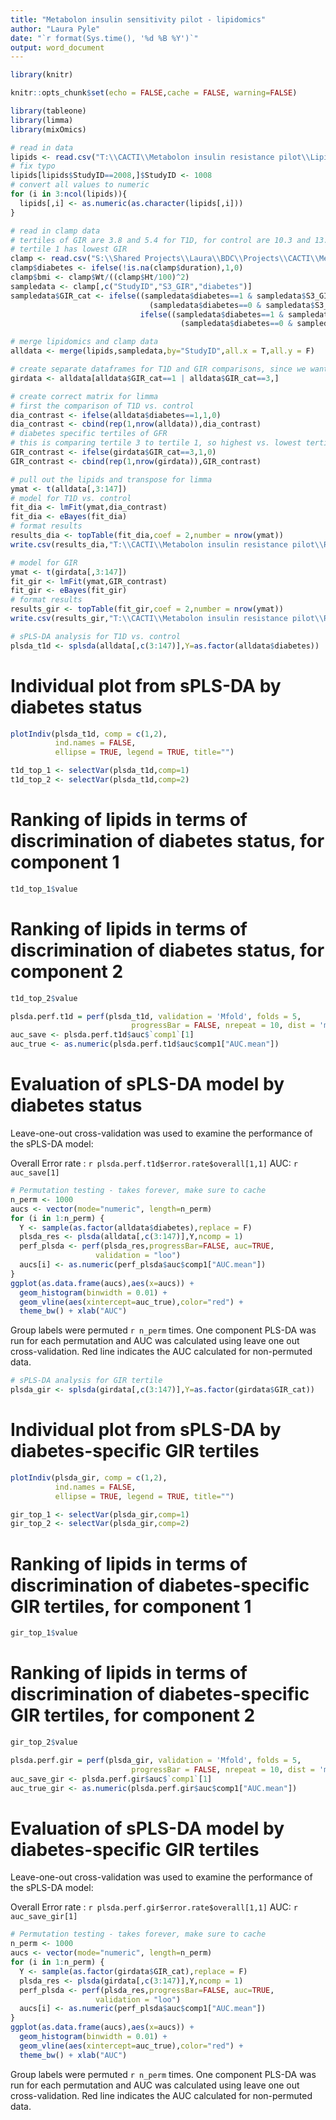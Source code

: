 ```yaml
---
title: "Metabolon insulin sensitivity pilot - lipidomics"
author: "Laura Pyle"
date: "`r format(Sys.time(), '%d %B %Y')`"
output: word_document
---
```


```r
library(knitr)

knitr::opts_chunk$set(echo = FALSE,cache = FALSE, warning=FALSE)

library(tableone)
library(limma)
library(mixOmics)

# read in data
lipids <- read.csv("T:\\CACTI\\Metabolon insulin resistance pilot\\Lipidomics\\Data_raw\\Lipidomics_Cleaning_Final_combined.csv")
# fix typo
lipids[lipids$StudyID==2008,]$StudyID <- 1008
# convert all values to numeric
for (i in 3:ncol(lipids)){
  lipids[,i] <- as.numeric(as.character(lipids[,i]))
}

# read in clamp data
# tertiles of GIR are 3.8 and 5.4 for T1D, for control are 10.3 and 13.67
# tertile 1 has lowest GIR
clamp <- read.csv("S:\\Shared Projects\\Laura\\BDC\\Projects\\CACTI\\Metabolon insulin resistance pilot\\Lipidomics\\Data_raw\\QClampHormones_All Dataset.csv")
clamp$diabetes <- ifelse(!is.na(clamp$duration),1,0)
clamp$bmi <- clamp$Wt/((clamp$Ht/100)^2)
sampledata <- clamp[,c("StudyID","S3_GIR","diabetes")]
sampledata$GIR_cat <- ifelse((sampledata$diabetes==1 & sampledata$S3_GIR<3.8) |
                               (sampledata$diabetes==0 & sampledata$S3_GIR<10.3),1,
                             ifelse((sampledata$diabetes==1 & sampledata$S3_GIR<5.4) |
                                      (sampledata$diabetes==0 & sampledata$S3_GIR<13.67),2,3))

# merge lipidomics and clamp data
alldata <- merge(lipids,sampledata,by="StudyID",all.x = T,all.y = F)

# create separate dataframes for T1D and GIR comparisons, since we want to get rid of GIRcat=2
girdata <- alldata[alldata$GIR_cat==1 | alldata$GIR_cat==3,]

# create correct matrix for limma
# first the comparison of T1D vs. control
dia_contrast <- ifelse(alldata$diabetes==1,1,0)
dia_contrast <- cbind(rep(1,nrow(alldata)),dia_contrast)
# diabetes specific tertiles of GFR
# this is comparing tertile 3 to tertile 1, so highest vs. lowest tertile
GIR_contrast <- ifelse(girdata$GIR_cat==3,1,0)
GIR_contrast <- cbind(rep(1,nrow(girdata)),GIR_contrast)

# pull out the lipids and transpose for limma
ymat <- t(alldata[,3:147])
# model for T1D vs. control
fit_dia <- lmFit(ymat,dia_contrast)
fit_dia <- eBayes(fit_dia)
# format results
results_dia <- topTable(fit_dia,coef = 2,number = nrow(ymat))
write.csv(results_dia,"T:\\CACTI\\Metabolon insulin resistance pilot\\Reports\\lipidomics_T1D.csv")

# model for GIR
ymat <- t(girdata[,3:147])
fit_gir <- lmFit(ymat,GIR_contrast)
fit_gir <- eBayes(fit_gir)
# format results
results_gir <- topTable(fit_gir,coef = 2,number = nrow(ymat))
write.csv(results_gir,"T:\\CACTI\\Metabolon insulin resistance pilot\\Reports\\lipidomics_gir.csv")

# sPLS-DA analysis for T1D vs. control
plsda_t1d <- splsda(alldata[,c(3:147)],Y=as.factor(alldata$diabetes))
```

# Individual plot from sPLS-DA by diabetes status

```r
plotIndiv(plsda_t1d, comp = c(1,2),
          ind.names = FALSE, 
          ellipse = TRUE, legend = TRUE, title="")
```


```r
t1d_top_1 <- selectVar(plsda_t1d,comp=1)
t1d_top_2 <- selectVar(plsda_t1d,comp=2)
```

# Ranking of lipids in terms of discrimination of diabetes status, for component 1

```r
t1d_top_1$value
```

# Ranking of lipids in terms of discrimination of diabetes status, for component 2

```r
t1d_top_2$value
```


```r
plsda.perf.t1d = perf(plsda_t1d, validation = 'Mfold', folds = 5, 
                           progressBar = FALSE, nrepeat = 10, dist = 'max.dist',auc=TRUE)
auc_save <- plsda.perf.t1d$auc$`comp1`[1]    
auc_true <- as.numeric(plsda.perf.t1d$auc$comp1["AUC.mean"])
```

# Evaluation of sPLS-DA model by diabetes status

Leave-one-out cross-validation was used to examine the performance of the sPLS-DA model: 

 Overall Error rate : `r plsda.perf.t1d$error.rate$overall[1,1]`
 AUC: `r auc_save[1]`


```r
# Permutation testing - takes forever, make sure to cache
n_perm <- 1000
aucs <- vector(mode="numeric", length=n_perm)
for (i in 1:n_perm) {
  Y <- sample(as.factor(alldata$diabetes),replace = F)
  plsda_res <- plsda(alldata[,c(3:147)],Y,ncomp = 1)
  perf_plsda <- perf(plsda_res,progressBar=FALSE, auc=TRUE,
                   validation = "loo")
  aucs[i] <- as.numeric(perf_plsda$auc$comp1["AUC.mean"])
}
ggplot(as.data.frame(aucs),aes(x=aucs)) + 
  geom_histogram(binwidth = 0.01) + 
  geom_vline(aes(xintercept=auc_true),color="red") + 
  theme_bw() + xlab("AUC")
```

Group labels were permuted `r n_perm` times. One component PLS-DA was run for each permutation and AUC was calculated using leave one out cross-validation. Red line indicates the AUC calculated for non-permuted data.


```r
# sPLS-DA analysis for GIR tertile
plsda_gir <- splsda(girdata[,c(3:147)],Y=as.factor(girdata$GIR_cat))
```

# Individual plot from sPLS-DA by diabetes-specific GIR tertiles

```r
plotIndiv(plsda_gir, comp = c(1,2),
          ind.names = FALSE, 
          ellipse = TRUE, legend = TRUE, title="")
```


```r
gir_top_1 <- selectVar(plsda_gir,comp=1)
gir_top_2 <- selectVar(plsda_gir,comp=2)
```

# Ranking of lipids in terms of discrimination of diabetes-specific GIR tertiles, for component 1

```r
gir_top_1$value
```

# Ranking of lipids in terms of discrimination of diabetes-specific GIR tertiles, for component 2

```r
gir_top_2$value
```

```r
plsda.perf.gir = perf(plsda_gir, validation = 'Mfold', folds = 5, 
                           progressBar = FALSE, nrepeat = 10, dist = 'max.dist',auc=TRUE)
auc_save_gir <- plsda.perf.gir$auc$`comp1`[1]    
auc_true_gir <- as.numeric(plsda.perf.gir$auc$comp1["AUC.mean"])
```

# Evaluation of sPLS-DA model by diabetes-specific GIR tertiles

Leave-one-out cross-validation was used to examine the performance of the sPLS-DA model: 

 Overall Error rate : `r plsda.perf.gir$error.rate$overall[1,1]`
 AUC: `r auc_save_gir[1]`

```r
# Permutation testing - takes forever, make sure to cache
n_perm <- 1000
aucs <- vector(mode="numeric", length=n_perm)
for (i in 1:n_perm) {
  Y <- sample(as.factor(girdata$GIR_cat),replace = F)
  plsda_res <- plsda(girdata[,c(3:147)],Y,ncomp = 1)
  perf_plsda <- perf(plsda_res,progressBar=FALSE, auc=TRUE,
                   validation = "loo")
  aucs[i] <- as.numeric(perf_plsda$auc$comp1["AUC.mean"])
}
ggplot(as.data.frame(aucs),aes(x=aucs)) + 
  geom_histogram(binwidth = 0.01) + 
  geom_vline(aes(xintercept=auc_true),color="red") + 
  theme_bw() + xlab("AUC")
```

Group labels were permuted `r n_perm` times. One component PLS-DA was run for each permutation and AUC was calculated using leave one out cross-validation. Red line indicates the AUC calculated for non-permuted data.


